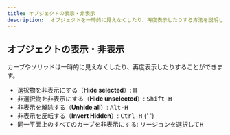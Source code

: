 ```yaml
---
title: オブジェクトの表示・非表示
description:  オブジェクトを一時的に見えなくしたり、再度表示したりする方法を説明します。
---
```



## オブジェクトの表示・非表示

カーブやソリッドは一時的に見えなくしたり、再度表示したりすることができます。

- 選択物を非表示にする（**Hide selected**）: <kbd>H</kbd>
- 非選択物を非表示にする（**Hide unselected**）: <kbd>Shift-H</kbd>
- 非表示を解除する（**Unhide all**）: <kbd>Alt-H</kbd>
- 非表示を反転する（**Invert Hidden**）: <kbd>Ctrl-H</kbd>
{' '}
- 同一平面上のすべてのカーブを非表示にする: リージョンを選択して<kbd>H</kbd>


